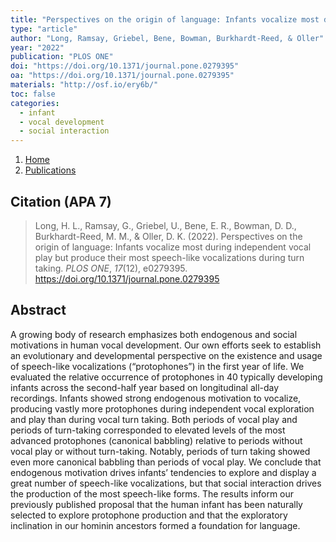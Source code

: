 ```yaml
---
title: "Perspectives on the origin of language: Infants vocalize most during independent vocal play but produce their most speech-like vocalizations during turn taking"
type: "article"
author: "Long, Ramsay, Griebel, Bene, Bowman, Burkhardt-Reed, & Oller"
year: "2022"
publication: "PLOS ONE"
doi: "https://doi.org/10.1371/journal.pone.0279395"
oa: "https://doi.org/10.1371/journal.pone.0279395"
materials: "http://osf.io/ery6b/"
toc: false
categories:
  - infant 
  - vocal development
  - social interaction
---
```


```{=html}
<nav aria-label="breadcrumb">
  <ol class="breadcrumb">
    <li class="breadcrumb-item"><a href="../../index.html">Home</a></li>
    <li class="breadcrumb-item"><a href="../../publications.html">Publications</a></li>
  </ol>
</nav>
```

## Citation (APA 7)

> Long, H. L., Ramsay, G., Griebel, U., Bene, E. R., Bowman, D. D., Burkhardt-Reed, M. M., & Oller, D. K. (2022). Perspectives on the origin of language: Infants vocalize most during independent vocal play but produce their most speech-like vocalizations during turn taking. *PLOS ONE*, *17*(12), e0279395. <https://doi.org/10.1371/journal.pone.0279395>

## Abstract

A growing body of research emphasizes both endogenous and social motivations in human vocal development. Our own efforts seek to establish an evolutionary and developmental perspective on the existence and usage of speech-like vocalizations ("protophones") in the first year of life. We evaluated the relative occurrence of protophones in 40 typically developing infants across the second-half year based on longitudinal all-day recordings. Infants showed strong endogenous motivation to vocalize, producing vastly more protophones during independent vocal exploration and play than during vocal turn taking. Both periods of vocal play and periods of turn-taking corresponded to elevated levels of the most advanced protophones (canonical babbling) relative to periods without vocal play or without turn-taking. Notably, periods of turn taking showed even more canonical babbling than periods of vocal play. We conclude that endogenous motivation drives infants' tendencies to explore and display a great number of speech-like vocalizations, but that social interaction drives the production of the most speech-like forms. The results inform our previously published proposal that the human infant has been naturally selected to explore protophone production and that the exploratory inclination in our hominin ancestors formed a foundation for language.
